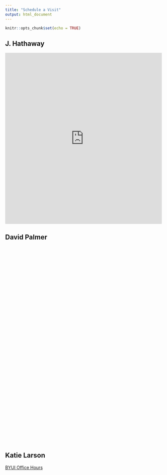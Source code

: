 ```yaml
---
title: "Schedule a Visit"
output: html_document
---
```


```r
knitr::opts_chunk$set(echo = TRUE)
```

## J. Hathaway

<iframe src="https://www.meetingbird.com/h/hathawayj" style="width: 100%; border: none; min-height: 550px;"></iframe>

## David Palmer

<!-- Calendly inline widget begin -->
<div class="calendly-inline-widget" data-url="https://calendly.com/bropalmer/30min" style="min-width:320px;height:630px;"></div>
<script type="text/javascript" src="https://assets.calendly.com/assets/external/widget.js"></script>
<!-- Calendly inline widget end -->


## Katie Larson

[BYUI Office Hours](https://web.byui.edu/Directory/Employee/larsonkat)



